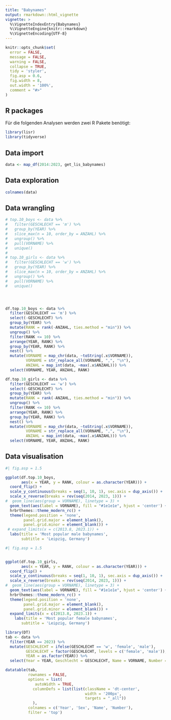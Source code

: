 ```yaml
---
title: "Babynames"
output: rmarkdown::html_vignette
vignette: >
  %\VignetteIndexEntry{Babynames}
  %\VignetteEngine{knitr::rmarkdown}
  %\VignetteEncoding{UTF-8}
---
```


```r
knitr::opts_chunk$set(
  error = FALSE,
  message = FALSE,
  warning = FALSE,
  collapse = TRUE,
  tidy = 'styler',
  fig.asp = 0.6,
  fig.width = 8,
  out.width = '100%',
  comment = "#>"
)
```

## R packages

Für die folgenden Analysen werden zwei R Pakete benötigt:

```r
library(lisr)
library(tidyverse)
```

## Data import

```r
data <- map_df(2014:2023, get_lis_babynames) 
```

## Data exploration

```r
colnames(data)
```

## Data wrangling

```r


# top.10_boys <- data %>%
#   filter(GESCHLECHT == 'm') %>%
#   group_by(YEAR) %>% 
#   slice_max(n = 10, order_by = ANZAHL) %>% 
#   ungroup() %>% 
#   pull(VORNAME) %>%
#   unique()
# 
# top.10_girls <- data %>%
#   filter(GESCHLECHT == 'w') %>%
#   group_by(YEAR) %>% 
#   slice_max(n = 10, order_by = ANZAHL) %>% 
#   ungroup() %>% 
#   pull(VORNAME) %>%
#   unique()




df.top.10_boys <- data %>%
  filter(GESCHLECHT == 'm') %>%
  select(-GESCHLECHT) %>% 
  group_by(YEAR) %>% 
  mutate(RANK = rank(-ANZAHL, ties.method = "min")) %>% 
  ungroup() %>% 
  filter(RANK <= 10) %>% 
  arrange(YEAR, RANK) %>% 
  group_by(YEAR, RANK) %>% 
  nest() %>% 
  mutate(VORNAME = map_chr(data, ~toString(.x$VORNAME)),
         VORNAME = str_replace_all(VORNAME, ",", "\n"),
         ANZAHL = map_int(data, ~max(.x$ANZAHL))) %>% 
  select(VORNAME, YEAR, ANZAHL, RANK)

df.top.10_girls <- data %>%
  filter(GESCHLECHT == 'w') %>%
  select(-GESCHLECHT) %>% 
  group_by(YEAR) %>% 
  mutate(RANK = rank(-ANZAHL, ties.method = "min")) %>% 
  ungroup() %>% 
  filter(RANK <= 10) %>% 
  arrange(YEAR, RANK) %>% 
  group_by(YEAR, RANK) %>% 
  nest() %>% 
  mutate(VORNAME = map_chr(data, ~toString(.x$VORNAME)),
         VORNAME = str_replace_all(VORNAME, ",", "\n"),
         ANZAHL = map_int(data, ~max(.x$ANZAHL))) %>% 
  select(VORNAME, YEAR, ANZAHL, RANK)
```


## Data visualisation

```r
#| fig.asp = 1.5

ggplot(df.top.10_boys,
       aes(x = YEAR, y = RANK, colour = as.character(YEAR))) +
  coord_flip() +
  scale_y_continuous(breaks = seq(1, 10, 1), sec.axis = dup_axis()) +
  scale_x_reverse(breaks = rev(seq(2014, 2023, 1))) +
#  geom_line(aes(group = VORNAME), linetype = 3) +
  geom_text(aes(label = VORNAME), fill = "#1e1e1e", hjust = 'center') +
  hrbrthemes::theme_modern_rc() +
  theme(legend.position = 'none',
        panel.grid.major = element_blank(),
        panel.grid.minor = element_blank()) +
 # expand_limits(x = c(2013.8, 2023.1)) +
  labs(title = 'Most popular male babynames',
       subtitle = 'Leipzig, Germany')

```

```r
#| fig.asp = 1.5


ggplot(df.top.10_girls,
       aes(x = YEAR, y = RANK, colour = as.character(YEAR))) +
  coord_flip() +
  scale_y_continuous(breaks = seq(1, 10, 1), sec.axis = dup_axis()) +
  scale_x_reverse(breaks = rev(seq(2014, 2023, 1))) +
#  geom_line(aes(group = VORNAME), linetype = 3) +
  geom_text(aes(label = VORNAME), fill = "#1e1e1e", hjust = 'center') +
  hrbrthemes::theme_modern_rc() +
  theme(legend.position = 'none',
        panel.grid.major = element_blank(),
        panel.grid.minor = element_blank()) +
  expand_limits(x = c(2013.8, 2023.1)) +
    labs(title = 'Most popular female babynames',
       subtitle = 'Leipzig, Germany')
```


```r
library(DT)
tab <- data %>% 
  filter(YEAR == 2023) %>% 
  mutate(GESCHLECHT = ifelse(GESCHLECHT == 'w', 'female', 'male'),
         GESCHLECHT = factor(GESCHLECHT, levels = c('female', 'male')),
         YEAR = as.factor(YEAR)) %>% 
  select(Year = YEAR, Geschlecht = GESCHLECHT, Name = VORNAME, Number = ANZAHL) %>%   arrange(Year) 

datatable(tab,
          rownames = FALSE,
          options = list(
             autoWidth = TRUE,
            columnDefs = list(list(className = 'dt-center', 
                                   width = '200px',
                                   targets = "_all"))
            ),
          colnames = c('Year', 'Sex', 'Name', 'Number'),
          filter = 'top')
```

